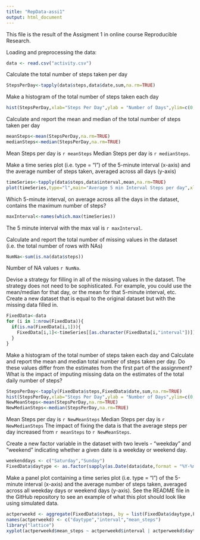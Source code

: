 ```yaml
---
title: "RepData-assi1"
output: html_document
---
```


This file is the result of the Assigment 1 in online course Reproducible Research.

Loading and preprocessing the data:
```r
data <- read.csv("activity.csv")
```
Calculate the total number of steps taken per day
```r
StepsPerDay<-tapply(data$steps,data$date,sum,na.rm=TRUE)
```
Make a histogram of the total number of steps taken each day
```r
hist(StepsPerDay,xlab="Steps Per Day",ylab = "Number of Days",ylim=c(0,30),main="Steps Per Day")
```

Calculate and report the mean and median of the total number of steps taken per day
```r
meanSteps<-mean(StepsPerDay,na.rm=TRUE)
medianSteps<-median(StepsPerDay,na.rm=TRUE)
```
Mean Steps per day is `r meanSteps` Median Steps per day is `r medianSteps`.


Make a time series plot (i.e. type = "l") of the 5-minute interval (x-axis) and the average number of steps taken, averaged across all days (y-axis)
```r
timeSeries<-tapply(data$steps,data$interval,mean,na.rm=TRUE)
plot(timeSeries,type="l",main="Average 5 min Interval Steps per day",xlab="Time interval",ylab="Steps")
```

Which 5-minute interval, on average across all the days in the dataset, contains the maximum number of steps?
```r
maxInterval<-names(which.max(timeSeries))
```
The 5 minute interval with the max val is `r maxInterval`.

Calculate and report the total number of missing values in the dataset (i.e. the total number of rows with NAs)
```r
NumNa<-sum(is.na(data$steps))
```
Number of NA values `r NumNa`.

Devise a strategy for filling in all of the missing values in the dataset. The strategy does not need to be sophisticated. For example, you could use the mean/median for that day, or the mean for that 5-minute interval, etc.
Create a new dataset that is equal to the original dataset but with the missing data filled in.
```r
FixedData<-data
for (i in 1:nrow(FixedData)){
  if(is.na(FixedData[i,1])){
    FixedData[i,1]<-timeSeries[[as.character(FixedData[i,"interval"])]]
  }
}
```

Make a histogram of the total number of steps taken each day and Calculate and report the mean and median total number of steps taken per day. Do these values differ from the estimates from the first part of the assignment? What is the impact of imputing missing data on the estimates of the total daily number of steps?
```r
StepsPerDay<-tapply(FixedData$steps,FixedData$date,sum,na.rm=TRUE)
hist(StepsPerDay,xlab="Steps Per Day",ylab = "Number of Days",ylim=c(0,40),main="Steps Per Day")
NewMeanSteps<-mean(StepsPerDay,na.rm=TRUE)
NewMedianSteps<-median(StepsPerDay,na.rm=TRUE)
```
Mean Steps per day is `r NewMeanSteps` Median Steps per day is `r NewMedianSteps`
The impact of fixing the data is that the average steps per day increased from `r meanSteps` to `r NewMeanSteps`.

Create a new factor variable in the dataset with two levels - "weekday" and "weekend" indicating whether a given date is a weekday or weekend day.
```r
weekenddays <- c("Saturday","Sunday")
FixedData$daytype <- as.factor(sapply(as.Date(data$date,format = "%Y-%m-%d"), function(x) ifelse(weekdays(x) %in% weekenddays,"weekend","weekday")))
```

Make a panel plot containing a time series plot (i.e. type = "l") of the 5-minute interval (x-axis) and the average number of steps taken, averaged across all weekday days or weekend days (y-axis). See the README file in the GitHub repository to see an example of what this plot should look like using simulated data.
```r
actperweekd <- aggregate(FixedData$steps, by = list(FixedData$daytype,FixedData$interval), FUN = mean)
names(actperweekd) <- c("daytype","interval","mean_steps")
library("lattice")
xyplot(actperweekd$mean_steps ~ actperweekd$interval | actperweekd$daytype, type ="l", layout=c(1,2), xlab="Time interval", ylab="Steps", main ="Average 5min interval, step per day")
```